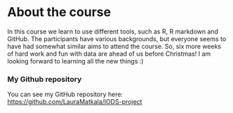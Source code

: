
# About the course 

In this course we learn to use different tools, such as R, R markdown and GitHub. The participants have various backgrounds, but everyone seems to have had somewhat similar aims to attend the course. So, six more weeks of hard work and fun with data are ahead of us before Christmas!  I am looking forward to learning all the new things :)

### My Github repository
You can see my GitHub repository here: <https://github.com/LauraMatkala/IODS-project>

